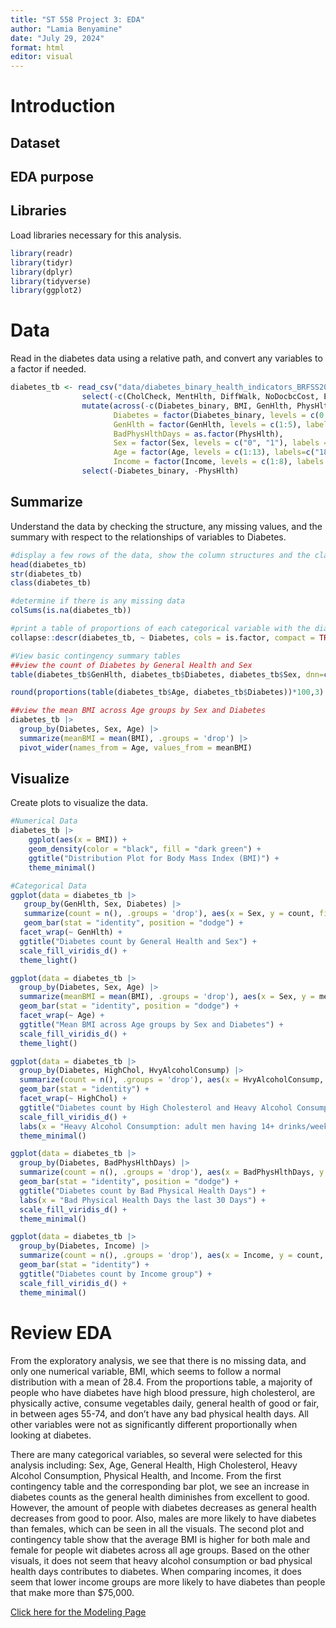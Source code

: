 ```yaml
---
title: "ST 558 Project 3: EDA"
author: "Lamia Benyamine"
date: "July 29, 2024"
format: html
editor: visual
---
```


# Introduction

## Dataset

## EDA purpose

## Libraries
Load libraries necessary for this analysis.

```r
library(readr)
library(tidyr)
library(dplyr)
library(tidyverse)
library(ggplot2)
```

# Data

Read in the diabetes data using a relative path, and convert any variables to a factor if needed. 

```r
diabetes_tb <- read_csv("data/diabetes_binary_health_indicators_BRFSS2015.csv", show_col_types = FALSE) |>
                select(-c(CholCheck, MentHlth, DiffWalk, NoDocbcCost, Education)) |>
                mutate(across(-c(Diabetes_binary, BMI, GenHlth, PhysHlth, Sex, Age, Income), \(x) factor(x, levels = c("0","1"), labels = c("No", "Yes"))),
                       Diabetes = factor(Diabetes_binary, levels = c(0:1), labels = c("no diabetes", "diabetes")),
                       GenHlth = factor(GenHlth, levels = c(1:5), labels = c("excellent", "very good", "good", "fair", "poor")),
                       BadPhysHlthDays = as.factor(PhysHlth), 
                       Sex = factor(Sex, levels = c("0", "1"), labels = c("Female", "Male")),
                       Age = factor(Age, levels = c(1:13), labels=c("18-24", "25-34", "25-34", "35-44", "35-44", "45-54", "45-54", "55-64", "55-64", "65-74", "65-74", "75+", "75+")),
                       Income = factor(Income, levels = c(1:8), labels = c("less than $10k","less than $35k", "less than $35k", "less than $35k", "less than $35k", "less than $75k", "less than $75k", "more than $75k" ))) |>
                select(-Diabetes_binary, -PhysHlth)
```

## Summarize
Understand the data by checking the structure, any missing values, and the summary with respect to the relationships of variables to Diabetes. 

```r
#display a few rows of the data, show the column structures and the class
head(diabetes_tb)
str(diabetes_tb)
class(diabetes_tb)

#determine if there is any missing data
colSums(is.na(diabetes_tb))

#print a table of proportions of each categorical variable with the diabetes response variable
collapse::descr(diabetes_tb, ~ Diabetes, cols = is.factor, compact = TRUE)

#View basic contingency summary tables
##view the count of Diabetes by General Health and Sex
table(diabetes_tb$GenHlth, diabetes_tb$Diabetes, diabetes_tb$Sex, dnn=c("General Health", "Diabetes", "Sex"))

round(proportions(table(diabetes_tb$Age, diabetes_tb$Diabetes))*100,3)

##view the mean BMI across Age groups by Sex and Diabetes
diabetes_tb |>
  group_by(Diabetes, Sex, Age) |>
  summarize(meanBMI = mean(BMI), .groups = 'drop') |>
  pivot_wider(names_from = Age, values_from = meanBMI)
```

## Visualize
Create plots to visualize the data.

```r
#Numerical Data
diabetes_tb |>
    ggplot(aes(x = BMI)) +
    geom_density(color = "black", fill = "dark green") +
    ggtitle("Distribution Plot for Body Mass Index (BMI)") +
    theme_minimal()

#Categorical Data
ggplot(data = diabetes_tb |>
   group_by(GenHlth, Sex, Diabetes) |>
   summarize(count = n(), .groups = 'drop'), aes(x = Sex, y = count, fill = Diabetes)) +
   geom_bar(stat = "identity", position = "dodge") +
  facet_wrap(~ GenHlth) +
  ggtitle("Diabetes count by General Health and Sex") +
  scale_fill_viridis_d() +
  theme_light()

ggplot(data = diabetes_tb |>
  group_by(Diabetes, Sex, Age) |>
  summarize(meanBMI = mean(BMI), .groups = 'drop'), aes(x = Sex, y = meanBMI, fill = Diabetes)) +
  geom_bar(stat = "identity", position = "dodge") +
  facet_wrap(~ Age) +
  ggtitle("Mean BMI across Age groups by Sex and Diabetes") +
  scale_fill_viridis_d() +
  theme_light()

ggplot(data = diabetes_tb |>
  group_by(Diabetes, HighChol, HvyAlcoholConsump) |>
  summarize(count = n(), .groups = 'drop'), aes(x = HvyAlcoholConsump, y = count, fill = Diabetes)) +
  geom_bar(stat = "identity") +
  facet_wrap(~ HighChol) +
  ggtitle("Diabetes count by High Cholesterol and Heavy Alcohol Consumption") +
  scale_fill_viridis_d() +
  labs(x = "Heavy Alcohol Consumption: adult men having 14+ drinks/week and women having 7+ drinks/week")+
  theme_minimal()

ggplot(data = diabetes_tb |>
  group_by(Diabetes, BadPhysHlthDays) |>
  summarize(count = n(), .groups = 'drop'), aes(x = BadPhysHlthDays, y = count, fill = Diabetes)) +
  geom_bar(stat = "identity", position = "dodge") +
  ggtitle("Diabetes count by Bad Physical Health Days") +
  labs(x = "Bad Physical Health Days the last 30 Days") +
  scale_fill_viridis_d() +
  theme_minimal()

ggplot(data = diabetes_tb |>
  group_by(Diabetes, Income) |>
  summarize(count = n(), .groups = 'drop'), aes(x = Income, y = count, fill = Diabetes)) +
  geom_bar(stat = "identity") +
  ggtitle("Diabetes count by Income group") +
  scale_fill_viridis_d() +
  theme_minimal()
```

# Review EDA

From the exploratory analysis, we see that there is no missing data, and only one numerical variable, BMI, which seems to follow a normal distribution with a mean of 28.4. From the proportions table, a majority of people who have diabetes have high blood pressure, high cholesterol, are physically active, consume vegetables daily, general health of good or fair, in between ages 55-74, and don't have any bad physical health days. All other variables were not as significantly different proportionally when looking at diabetes.

There are many categorical variables, so several were selected for this analysis including: Sex, Age, General Health, High Cholesterol, Heavy Alcohol Consumption, Physical Health, and Income. From the first contingency table and the corresponding bar plot, we see an increase in diabetes counts as the general health diminishes from excellent to good. However, the amount of people with diabetes decreases as general health decreases from good to poor. Also, males are more likely to have diabetes than females, which can be seen in all the visuals. The second plot and contingency table show that the average BMI is higher for both male and female for people wit diabetes across all age groups. Based on the other visuals, it does not seem that heavy alcohol consumption or bad physical health days contributes to diabetes. When comparing incomes, it does seem that lower income groups are more likely to have diabetes than people that make more than $75,000.

[Click here for the Modeling Page](Modeling.html)